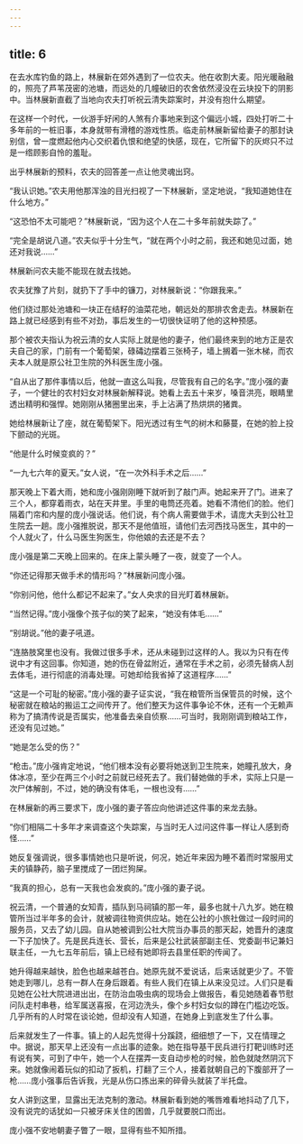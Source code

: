 ```yaml
---
---
---
```

title: 6
---




在去水库钓鱼的路上，林展新在郊外遇到了一位农夫。他在收割大麦。阳光暖融融的，照亮了芦苇茂密的池塘，而远处的几幢破旧的农舍依然浸没在云块投下的阴影中。当林展新直截了当地向农夫打听祝云清失踪案时，并没有抱什么期望。

在这样一个时代，一伙游手好闲的人煞有介事地来到这个偏远小城，四处打听二十多年前的一桩旧事，本身就带有滑稽的游戏性质。临走前林展新留给妻子的那封诀别信，曾一度燃起他内心交织着仇恨和绝望的快感，现在，它所留下的灰烬只不过是一绺顾影自怜的羞耻。

出乎林展新的预料，农夫的回答差一点让他灵魂出窍。

“我认识她。”农夫用他那浑浊的目光扫视了一下林展新，坚定地说，“我知道她住在什么地方。”

“这恐怕不太可能吧？”林展新说，“因为这个人在二十多年前就失踪了。”

“完全是胡说八道。”农夫似乎十分生气，“就在两个小时之前，我还和她见过面，她还对我说……”

林展新问农夫能不能现在就去找她。

农夫犹豫了片刻，就扔下了手中的镰刀，对林展新说：“你跟我来。”

他们绕过那处池塘和一块正在结籽的油菜花地，朝远处的那排农舍走去。林展新在路上就已经感到有些不对劲，事后发生的一切很快证明了他的这种预感。

那个被农夫指认为祝云清的女人实际上就是他的妻子，他们最终来到的地方正是农夫自己的家，门前有一个葡萄架，碌碡边摆着三张椅子，墙上搁着一张木梯，而农夫本人就是原公社卫生院的外科医生庞小强。

“自从出了那件事情以后，他就一直这么叫我，尽管我有自己的名字。”庞小强的妻子，一个健壮的农村妇女对林展新解释说。她看上去五十来岁，嗓音洪亮，眼睛里透出精明和强悍。她刚刚从猪圈里出来，手上沾满了热烘烘的猪粪。

她给林展新让了座，就在葡萄架下。阳光透过有生气的树木和藤蔓，在她的脸上投下颤动的光斑。

“他是什么时候变疯的？”

“一九七六年的夏天。”女人说，“在一次外科手术之后……”

那天晚上下着大雨，她和庞小强刚刚睡下就听到了敲门声。她起来开了门。进来了三个人，都穿着雨衣，站在天井里。手里的电筒还亮着。她看不清他们的脸。他们隔着门帘和内屋的庞小强说话。他们说，有个病人需要做手术，请庞大夫到公社卫生院去一趟。庞小强推脱说，那天不是他值班，请他们去河西找马医生，其中的一个人就火了，什么马医生狗医生，你他娘的去还是不去？

庞小强是第二天晚上回来的。在床上蒙头睡了一夜，就变了一个人。

“你还记得那天做手术的情形吗？”林展新问庞小强。

“你别问他，他什么都记不起来了。”女人央求的目光盯着林展新。

“当然记得。”庞小强像个孩子似的笑了起来，“她没有体毛……”

“别胡说。”他的妻子吼道。

“连胳肢窝里也没有。我做过很多手术，还从未碰到过这样的人。我以为只有在传说中才有这回事。你知道，她的伤在骨盆附近，通常在手术之前，必须先替病人刮去体毛，进行彻底的消毒处理。可她却给我省掉了这道程序……”

“这是一个可耻的秘密。”庞小强的妻子证实说，“我在粮管所当保管员的时候，这个秘密就在粮站的搬运工之间传开了。他们整天为这件事争论不休，还有一个无赖声称为了搞清传说是否属实，他准备去亲自侦察……可当时，我刚刚调到粮站工作，还没有见过她。”

“她是怎么受的伤？”

“枪击。”庞小强肯定地说，“他们根本没有必要将她送到卫生院来，她瞳孔放大，身体冰凉，至少在两三个小时之前就已经死去了。我们替她做的手术，实际上只是一次尸体解剖，不过，她的确没有体毛，一根也没有……”

在林展新的再三要求下，庞小强的妻子答应向他讲述这件事的来龙去脉。

“你们相隔二十多年才来调查这个失踪案，与当时无人过问这件事一样让人感到奇怪……”

她反复强调说，很多事情她也只是听说，何况，她近年来因为睡不着而时常服用丈夫的镇静药，脑子里搅成了一团烂狗屎。

“我真的担心，总有一天我也会发疯的。”庞小强的妻子说。

祝云清，一个普通的女知青，插队到马祠镇的那一年，最多也就十八九岁。她在粮管所当过半年多的会计，就被调往物资供应站。她在公社的小旅社做过一段时间的服务员，又去了幼儿园。自从她被调到公社大院当办事员的那天起，她晋升的速度一下子加快了。先是民兵连长、营长，后来是公社武装部副主任、党委副书记兼妇联主任，一九七五年前后，镇上已经有她即将去县里任职的传闻了。

她升得越来越快，脸色也越来越苍白。她原先就不爱说话，后来话就更少了。不管她走到哪儿，总有一群人在身后跟着。有些人我们在镇上从来没见过。人们只是看见她在公社大院进进出出，在防治血吸虫病的现场会上做报告，看见她随着春节慰问队走村串巷，给军属送喜报，在河边洗头，像个乡村妇女似的蹲在门槛边吃饭。几乎所有的人时常在谈论她，但却没有人知道，在她身上到底发生了什么事。

后来就发生了一件事。镇上的人起先觉得十分蹊跷，细细想了一下，又在情理之中。据说，那天早上还没有一点出事的迹象。她在指导基干民兵进行打靶训练时还有说有笑，可到了中午，她一个人在摆弄一支自动步枪的时候，脸色就陡然阴沉下来。她就像闹着玩似的扣动了扳机，打翻了三个人，接着就朝自己的下腹部开了一枪……庞小强事后告诉我，光是从伤口拣出来的碎骨头就装了半托盘。

女人讲到这里，显露出无法克制的激动。林展新看到她的嘴唇难看地抖动了几下，没有说完的话犹如一只被牙床关住的困兽，几乎就要脱口而出。

庞小强不安地朝妻子瞥了一眼，显得有些不知所措。